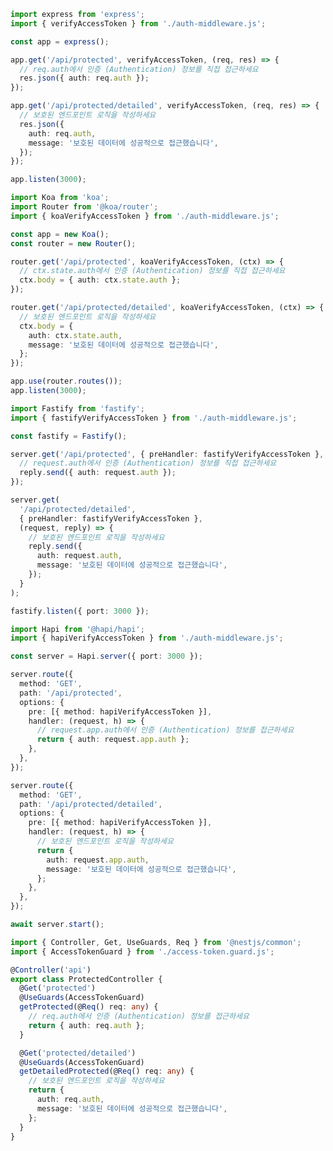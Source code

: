 
<Tabs groupId="api-framework">
  <TabItem value="express" label="Express.js">

```ts title="app.ts"
import express from 'express';
import { verifyAccessToken } from './auth-middleware.js';

const app = express();

app.get('/api/protected', verifyAccessToken, (req, res) => {
  // req.auth에서 인증 (Authentication) 정보를 직접 접근하세요
  res.json({ auth: req.auth });
});

app.get('/api/protected/detailed', verifyAccessToken, (req, res) => {
  // 보호된 엔드포인트 로직을 작성하세요
  res.json({
    auth: req.auth,
    message: '보호된 데이터에 성공적으로 접근했습니다',
  });
});

app.listen(3000);
```

  </TabItem>
  <TabItem value="koa" label="Koa.js">

```ts title="app.ts"
import Koa from 'koa';
import Router from '@koa/router';
import { koaVerifyAccessToken } from './auth-middleware.js';

const app = new Koa();
const router = new Router();

router.get('/api/protected', koaVerifyAccessToken, (ctx) => {
  // ctx.state.auth에서 인증 (Authentication) 정보를 직접 접근하세요
  ctx.body = { auth: ctx.state.auth };
});

router.get('/api/protected/detailed', koaVerifyAccessToken, (ctx) => {
  // 보호된 엔드포인트 로직을 작성하세요
  ctx.body = {
    auth: ctx.state.auth,
    message: '보호된 데이터에 성공적으로 접근했습니다',
  };
});

app.use(router.routes());
app.listen(3000);
```

  </TabItem>
  <TabItem value="fastify" label="Fastify">

```ts title="app.ts"
import Fastify from 'fastify';
import { fastifyVerifyAccessToken } from './auth-middleware.js';

const fastify = Fastify();

server.get('/api/protected', { preHandler: fastifyVerifyAccessToken }, (request, reply) => {
  // request.auth에서 인증 (Authentication) 정보를 직접 접근하세요
  reply.send({ auth: request.auth });
});

server.get(
  '/api/protected/detailed',
  { preHandler: fastifyVerifyAccessToken },
  (request, reply) => {
    // 보호된 엔드포인트 로직을 작성하세요
    reply.send({
      auth: request.auth,
      message: '보호된 데이터에 성공적으로 접근했습니다',
    });
  }
);

fastify.listen({ port: 3000 });
```

  </TabItem>
  <TabItem value="hapi" label="Hapi.js">

```ts title="app.ts"
import Hapi from '@hapi/hapi';
import { hapiVerifyAccessToken } from './auth-middleware.js';

const server = Hapi.server({ port: 3000 });

server.route({
  method: 'GET',
  path: '/api/protected',
  options: {
    pre: [{ method: hapiVerifyAccessToken }],
    handler: (request, h) => {
      // request.app.auth에서 인증 (Authentication) 정보를 접근하세요
      return { auth: request.app.auth };
    },
  },
});

server.route({
  method: 'GET',
  path: '/api/protected/detailed',
  options: {
    pre: [{ method: hapiVerifyAccessToken }],
    handler: (request, h) => {
      // 보호된 엔드포인트 로직을 작성하세요
      return {
        auth: request.app.auth,
        message: '보호된 데이터에 성공적으로 접근했습니다',
      };
    },
  },
});

await server.start();
```

  </TabItem>
  <TabItem value="nestjs" label="NestJS">

```ts title="protected.controller.ts"
import { Controller, Get, UseGuards, Req } from '@nestjs/common';
import { AccessTokenGuard } from './access-token.guard.js';

@Controller('api')
export class ProtectedController {
  @Get('protected')
  @UseGuards(AccessTokenGuard)
  getProtected(@Req() req: any) {
    // req.auth에서 인증 (Authentication) 정보를 접근하세요
    return { auth: req.auth };
  }

  @Get('protected/detailed')
  @UseGuards(AccessTokenGuard)
  getDetailedProtected(@Req() req: any) {
    // 보호된 엔드포인트 로직을 작성하세요
    return {
      auth: req.auth,
      message: '보호된 데이터에 성공적으로 접근했습니다',
    };
  }
}
```

  </TabItem>
</Tabs>
